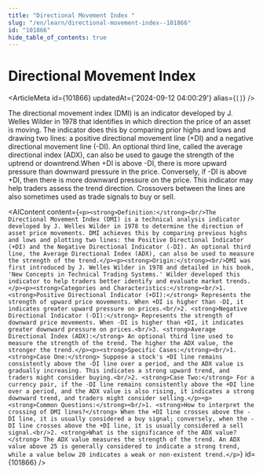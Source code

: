```yaml
---
title: "Directional Movement Index "
slug: "/en/learn/directional-movement-index--101866"
id: "101866"
hide_table_of_contents: true
---
```



# Directional Movement Index 

<ArticleMeta id={101866} updatedAt={'2024-09-12 04:00:29'} alias={`[]`} />
<div className='border-solid border-b border-t-0 my-4 border-[var(--ifm-color-gray-300)]' />

The directional movement index (DMI) is an indicator developed by J. Welles Wilder in 1978 that identifies in which direction the price of an asset is moving. The indicator does this by comparing prior highs and lows and drawing two lines: a positive directional movement line (+DI) and a negative directional movement line (-DI). An optional third line, called the average directional index (ADX), can also be used to gauge the strength of the uptrend or downtrend.When +DI is above -DI, there is more upward pressure than downward pressure in the price. Conversely, if -DI is above +DI, then there is more downward pressure on the price. This indicator may help traders assess the trend direction. Crossovers between the lines are also sometimes used as trade signals to buy or sell.

<AIContent content={`<p><strong>Definition:</strong><br/>The Directional Movement Index (DMI) is a technical analysis indicator developed by J. Welles Wilder in 1978 to determine the direction of asset price movements. DMI achieves this by comparing previous highs and lows and plotting two lines: the Positive Directional Indicator (+DI) and the Negative Directional Indicator (-DI). An optional third line, the Average Directional Index (ADX), can also be used to measure the strength of the trend.</p><p><strong>Origin:</strong><br/>DMI was first introduced by J. Welles Wilder in 1978 and detailed in his book, 'New Concepts in Technical Trading Systems.' Wilder developed this indicator to help traders better identify and evaluate market trends.</p><p><strong>Categories and Characteristics:</strong><br/>1. <strong>Positive Directional Indicator (+DI):</strong> Represents the strength of upward price movements. When +DI is higher than -DI, it indicates greater upward pressure on prices.<br/>2. <strong>Negative Directional Indicator (-DI):</strong> Represents the strength of downward price movements. When -DI is higher than +DI, it indicates greater downward pressure on prices.<br/>3. <strong>Average Directional Index (ADX):</strong> An optional third line used to measure the strength of the trend. The higher the ADX value, the stronger the trend.</p><p><strong>Specific Cases:</strong><br/>1. <strong>Case One:</strong> Suppose a stock's +DI line remains consistently above the -DI line over a period, and the ADX value is gradually increasing. This indicates a strong upward trend, and traders might consider buying.<br/>2. <strong>Case Two:</strong> For a currency pair, if the -DI line remains consistently above the +DI line over a period, and the ADX value is also rising, it indicates a strong downward trend, and traders might consider selling.</p><p><strong>Common Questions:</strong><br/>1. <strong>How to interpret the crossing of DMI lines?</strong> When the +DI line crosses above the -DI line, it is usually considered a buy signal; conversely, when the -DI line crosses above the +DI line, it is usually considered a sell signal.<br/>2. <strong>What is the significance of the ADX value?</strong> The ADX value measures the strength of the trend. An ADX value above 25 is generally considered to indicate a strong trend, while a value below 20 indicates a weak or non-existent trend.</p>`} id={101866} />
